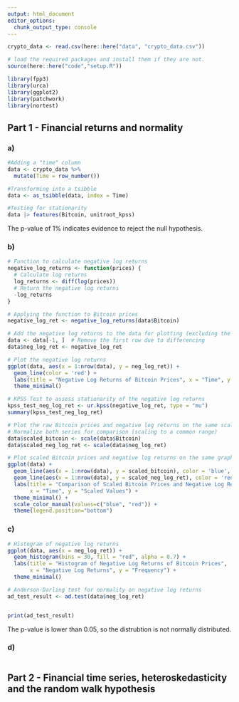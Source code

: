 ```yaml
---
output: html_document
editor_options: 
  chunk_output_type: console
---
```

```r
crypto_data <- read.csv(here::here("data", "crypto_data.csv"))
```

```r

# load the required packages and install them if they are not.
source(here::here("code","setup.R"))

library(fpp3)
library(urca)
library(ggplot2)
library(patchwork)
library(nortest)
```

## Part 1 - Financial returns and normality

### a)
```r
#Adding a "time" column
data <- crypto_data %>% 
  mutate(Time = row_number())

#Transforming into a tsibble
data <- as_tsibble(data, index = Time)

#Testing for stationarity
data |> features(Bitcoin, unitroot_kpss)
```
The p-value of 1% indicates evidence to reject the null hypothesis.

### b)
```r
# Function to calculate negative log returns
negative_log_returns <- function(prices) {
  # Calculate log returns
  log_returns <- diff(log(prices))
  # Return the negative log returns
  -log_returns
}

# Applying the function to Bitcoin prices
negative_log_ret <- negative_log_returns(data$Bitcoin)

# Add the negative log returns to the data for plotting (excluding the first row due to diff)
data <- data[-1, ]  # Remove the first row due to differencing
data$neg_log_ret <- negative_log_ret

# Plot the negative log returns
ggplot(data, aes(x = 1:nrow(data), y = neg_log_ret)) +
  geom_line(color = 'red') +
  labs(title = "Negative Log Returns of Bitcoin Prices", x = "Time", y = "Negative Log Returns") +
  theme_minimal()

# KPSS Test to assess stationarity of the negative log returns
kpss_test_neg_log_ret <- ur.kpss(negative_log_ret, type = "mu")
summary(kpss_test_neg_log_ret)

# Plot the raw Bitcoin prices and negative log returns on the same scale
# Normalize both series for comparison (scaling to a common range)
data$scaled_bitcoin <- scale(data$Bitcoin)
data$scaled_neg_log_ret <- scale(data$neg_log_ret)

# Plot scaled Bitcoin prices and negative log returns on the same graph
ggplot(data) +
  geom_line(aes(x = 1:nrow(data), y = scaled_bitcoin), color = 'blue', linetype = "dashed") +
  geom_line(aes(x = 1:nrow(data), y = scaled_neg_log_ret), color = 'red') +
  labs(title = "Comparison of Scaled Bitcoin Prices and Negative Log Returns",
       x = "Time", y = "Scaled Values") +
  theme_minimal() +
  scale_color_manual(values=c("blue", "red")) +
  theme(legend.position="bottom")
```

### c)

```r
# Histogram of negative log returns
ggplot(data, aes(x = neg_log_ret)) +
  geom_histogram(bins = 30, fill = "red", alpha = 0.7) +
  labs(title = "Histogram of Negative Log Returns of Bitcoin Prices", 
       x = "Negative Log Returns", y = "Frequency") +
  theme_minimal()

# Anderson-Darling test for normality on negative log returns
ad_test_result <- ad.test(data$neg_log_ret)


print(ad_test_result)
```

The p-value is lower than 0.05, so the distrubtion is not normally distributed.

### d)

```r

```


## Part 2 - Financial time series, heteroskedasticity and the random walk hypothesis

```r

```

